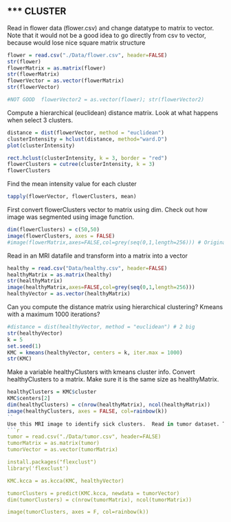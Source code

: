 *** CLUSTER
---
Read in flower data (flower.csv) and change datatype to matrix to vector.  Note that it would not be a good idea to go directly from csv to vector, because would lose nice square matrix structure
```r
flower = read.csv("./Data/flower.csv", header=FALSE)
str(flower)
flowerMatrix = as.matrix(flower)
str(flowerMatrix)
flowerVector = as.vector(flowerMatrix)
str(flowerVector)

#NOT GOOD  flowerVector2 = as.vector(flower); str(flowerVector2)
```
Compute a hierarchical (euclidean) distance matrix.
Look at what happens when select 3 clusters.
```r
distance = dist(flowerVector, method = "euclidean")
clusterIntensity = hclust(distance, method="ward.D")
plot(clusterIntensity)

rect.hclust(clusterIntensity, k = 3, border = "red")
flowerClusters = cutree(clusterIntensity, k = 3)
flowerClusters
```
Find the mean intensity value for each cluster
```r
tapply(flowerVector, flowerClusters, mean)
```
First convert flowerClusters vector to matrix using dim.
Check out how image was segmented using image function.
```r
dim(flowerClusters) = c(50,50)
image(flowerClusters, axes = FALSE)
#image(flowerMatrix,axes=FALSE,col=grey(seq(0,1,length=256))) # Original image
```
Read in an MRI datafile and transform into a matrix into a vector
```r
healthy = read.csv("Data/healthy.csv", header=FALSE)
healthyMatrix = as.matrix(healthy)
str(healthyMatrix)
image(healthyMatrix,axes=FALSE,col=grey(seq(0,1,length=256)))
healthyVector = as.vector(healthyMatrix)
```
Can you compute the distance matrix using hierarchical clustering? Kmeans with a maximum 1000 iterations?
```r
#distance = dist(healthyVector, method = "euclidean") # 2 big
str(healthyVector)
k = 5
set.seed(1)
KMC = kmeans(healthyVector, centers = k, iter.max = 1000)
str(KMC)
```
Make a variable healthyClusters with kmeans cluster info. Convert healthyClusters to a matrix.  Make sure it is the same size as healthyMatrix.
```r
healthyClusters = KMC$cluster
KMC$centers[2]
dim(healthyClusters) = c(nrow(healthyMatrix), ncol(healthyMatrix))
image(healthyClusters, axes = FALSE, col=rainbow(k))
``
Use this MRI image to identify sick clusters.  Read in tumor dataset. Treat healthyVector as a training set.
```r
tumor = read.csv("./Data/tumor.csv", header=FALSE)
tumorMatrix = as.matrix(tumor)
tumorVector = as.vector(tumorMatrix)

install.packages("flexclust")
library('flexclust')

KMC.kcca = as.kcca(KMC, healthyVector)

tumorClusters = predict(KMC.kcca, newdata = tumorVector)
dim(tumorClusters) = c(nrow(tumorMatrix), ncol(tumorMatrix))

image(tumorClusters, axes = F, col=rainbow(k))
```
